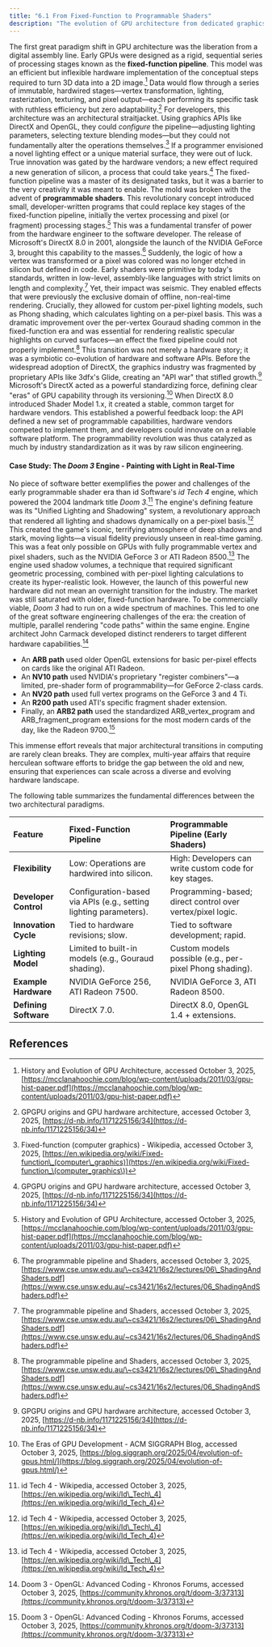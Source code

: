 ```yaml
---
title: "6.1 From Fixed-Function to Programmable Shaders"
description: "The evolution of GPU architecture from dedicated graphics pipelines to general-purpose programmable units."
---
```

The first great paradigm shift in GPU architecture was the liberation from a digital assembly line. Early GPUs were designed as a rigid, sequential series of processing stages known as the **fixed-function pipeline**. This model was an efficient but inflexible hardware implementation of the conceptual steps required to turn 3D data into a 2D image.[^1] Data would flow through a series of immutable, hardwired stages—vertex transformation, lighting, rasterization, texturing, and pixel output—each performing its specific task with ruthless efficiency but zero adaptability.[^4]
For developers, this architecture was an architectural straitjacket. Using graphics APIs like DirectX and OpenGL, they could *configure* the pipeline—adjusting lighting parameters, selecting texture blending modes—but they could not fundamentally alter the operations themselves.[^7] If a programmer envisioned a novel lighting effect or a unique material surface, they were out of luck. True innovation was gated by the hardware vendors; a new effect required a new generation of silicon, a process that could take years.[^4] The fixed-function pipeline was a master of its designated tasks, but it was a barrier to the very creativity it was meant to enable.
The mold was broken with the advent of **programmable shaders**. This revolutionary concept introduced small, developer-written programs that could replace key stages of the fixed-function pipeline, initially the vertex processing and pixel (or fragment) processing stages.[^1] This was a fundamental transfer of power from the hardware engineer to the software developer. The release of Microsoft's DirectX 8.0 in 2001, alongside the launch of the NVIDIA GeForce 3, brought this capability to the masses.[^8] Suddenly, the logic of how a vertex was transformed or a pixel was colored was no longer etched in silicon but defined in code.
Early shaders were primitive by today's standards, written in low-level, assembly-like languages with strict limits on length and complexity.[^8] Yet, their impact was seismic. They enabled effects that were previously the exclusive domain of offline, non-real-time rendering. Crucially, they allowed for custom per-pixel lighting models, such as Phong shading, which calculates lighting on a per-pixel basis. This was a dramatic improvement over the per-vertex Gouraud shading common in the fixed-function era and was essential for rendering realistic specular highlights on curved surfaces—an effect the fixed pipeline could not properly implement.[^8]
This transition was not merely a hardware story; it was a symbiotic co-evolution of hardware and software APIs. Before the widespread adoption of DirectX, the graphics industry was fragmented by proprietary APIs like 3dfx's Glide, creating an "API war" that stifled growth.[^4] Microsoft's DirectX acted as a powerful standardizing force, defining clear "eras" of GPU capability through its versioning.[^9] When DirectX 8.0 introduced Shader Model 1.x, it created a stable, common target for hardware vendors. This established a powerful feedback loop: the API defined a new set of programmable capabilities, hardware vendors competed to implement them, and developers could innovate on a reliable software platform. The programmability revolution was thus catalyzed as much by industry standardization as it was by raw silicon engineering.

#### Case Study: The *Doom 3* Engine \- Painting with Light in Real-Time

No piece of software better exemplifies the power and challenges of the early programmable shader era than id Software's *id Tech 4* engine, which powered the 2004 landmark title *Doom 3*.[^11] The engine's defining feature was its "Unified Lighting and Shadowing" system, a revolutionary approach that rendered all lighting and shadows dynamically on a per-pixel basis.[^11] This created the game's iconic, terrifying atmosphere of deep shadows and stark, moving lights—a visual fidelity previously unseen in real-time gaming.
This was a feat only possible on GPUs with fully programmable vertex and pixel shaders, such as the NVIDIA GeForce 3 or ATI Radeon 8500.[^11] The engine used shadow volumes, a technique that required significant geometric processing, combined with per-pixel lighting calculations to create its hyper-realistic look. However, the launch of this powerful new hardware did not mean an overnight transition for the industry. The market was still saturated with older, fixed-function hardware. To be commercially viable,
*Doom 3* had to run on a wide spectrum of machines.
This led to one of the great software engineering challenges of the era: the creation of multiple, parallel rendering "code paths" within the same engine. Engine architect John Carmack developed distinct renderers to target different hardware capabilities.[^13]

* An **ARB path** used older OpenGL extensions for basic per-pixel effects on cards like the original ATI Radeon.
* An **NV10 path** used NVIDIA's proprietary "register combiners"—a limited, pre-shader form of programmability—for GeForce 2-class cards.
* An **NV20 path** used full vertex programs on the GeForce 3 and 4 Ti.
* An **R200 path** used ATI's specific fragment shader extension.
* Finally, an **ARB2 path** used the standardized ARB\_vertex\_program and ARB\_fragment\_program extensions for the most modern cards of the day, like the Radeon 9700.[^13]

This immense effort reveals that major architectural transitions in computing are rarely clean breaks. They are complex, multi-year affairs that require herculean software efforts to bridge the gap between the old and new, ensuring that experiences can scale across a diverse and evolving hardware landscape.

The following table summarizes the fundamental differences between the two architectural paradigms.

| Feature | Fixed-Function Pipeline | Programmable Pipeline (Early Shaders) |
| :---- | :---- | :---- |
| **Flexibility** | Low: Operations are hardwired into silicon. | High: Developers can write custom code for key stages. |
| **Developer Control** | Configuration-based via APIs (e.g., setting lighting parameters). | Programming-based; direct control over vertex/pixel logic. |
| **Innovation Cycle** | Tied to hardware revisions; slow. | Tied to software development; rapid. |
| **Lighting Model** | Limited to built-in models (e.g., Gouraud shading). | Custom models possible (e.g., per-pixel Phong shading). |
| **Example Hardware** | NVIDIA GeForce 256, ATI Radeon 7500. | NVIDIA GeForce 3, ATI Radeon 8500. |
| **Defining Software** | DirectX 7.0. | DirectX 8.0, OpenGL 1.4 + extensions. |

## References

[^1]: History and Evolution of GPU Architecture, accessed October 3, 2025, [https://mcclanahoochie.com/blog/wp-content/uploads/2011/03/gpu-hist-paper.pdf](https://mcclanahoochie.com/blog/wp-content/uploads/2011/03/gpu-hist-paper.pdf)
[^4]: GPGPU origins and GPU hardware architecture, accessed October 3, 2025, [https://d-nb.info/1171225156/34](https://d-nb.info/1171225156/34)
[^7]: Fixed-function (computer graphics) - Wikipedia, accessed October 3, 2025, [https://en.wikipedia.org/wiki/Fixed-function\_(computer\_graphics)](https://en.wikipedia.org/wiki/Fixed-function_\(computer_graphics\))
[^8]: The programmable pipeline and Shaders, accessed October 3, 2025, [https://www.cse.unsw.edu.au/\~cs3421/16s2/lectures/06\_ShadingAndShaders.pdf](https://www.cse.unsw.edu.au/~cs3421/16s2/lectures/06_ShadingAndShaders.pdf)
[^9]: The Eras of GPU Development - ACM SIGGRAPH Blog, accessed October 3, 2025, [https://blog.siggraph.org/2025/04/evolution-of-gpus.html/](https://blog.siggraph.org/2025/04/evolution-of-gpus.html/)
[^11]: id Tech 4 - Wikipedia, accessed October 3, 2025, [https://en.wikipedia.org/wiki/Id\_Tech\_4](https://en.wikipedia.org/wiki/Id_Tech_4)
[^13]: Doom 3 - OpenGL: Advanced Coding - Khronos Forums, accessed October 3, 2025, [https://community.khronos.org/t/doom-3/37313](https://community.khronos.org/t/doom-3/37313)
